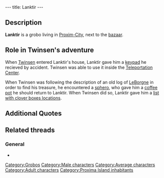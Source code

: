 ---
title: Lanktir
---

{{Character|
Name=Lanktir|
Image=Sailor.gif|
Race=[[Grobo]]|
Gender=Male|
Size=Medium|
Age=Adult}}

{{Quote|
Quote=Well, well. It seems that you too have found an authentic secret map of Captain LeBorgne! Do me a favor would you? Give Lanktir, who lives next to the bazaar, back his coffee pot. I'm so ashamed, I should have given it back long ago.|
Character=A [[sphero]]}}

==Description==
'''Lanktir''' is a grobo living in [[Proxim-City]], next to the [[Proxim-City bazaar|bazaar]].

==Role in Twinsen's adventure==
When [[Twinsen]] entered Lanktir's house, Lanktir gave him a [[keypad]] he recieved by accident. Twinsen was able to use it inside the [[Teleportation Center]].

When Twinsen was following the description of an old log of [[LeBorgne]] in order to find his treasure, he encountered a [[sphero]], who gave him a [[coffee pot]] he should return to Lanktir. When Twinsen did so, Lanktir gave him a [[list with clover boxes locations]].

==Additional Quotes==
{{Quote|
Quote=If you give me back my coffee maker, I'll give you a list of certain places where you can find a rare plant and some boxes. And don't ask me where I found this list!|
Character=Lanktir}}

{{Quote|
Quote=Someone made a mistake in the address and sent me this object by accident: it's a keypad that opens a door at the "Teleportation Center". This opens a room full of meca-penguins.|
Character=Lanktir}}

==Related threads==
===General===
* {{thread|id=536|title=yet another unknown quote....}}

[[Category:Grobos]]
[[Category:Male characters]]
[[Category:Average characters]]
[[Category:Adult characters]]
[[Category:Proxima Island inhabitants]]